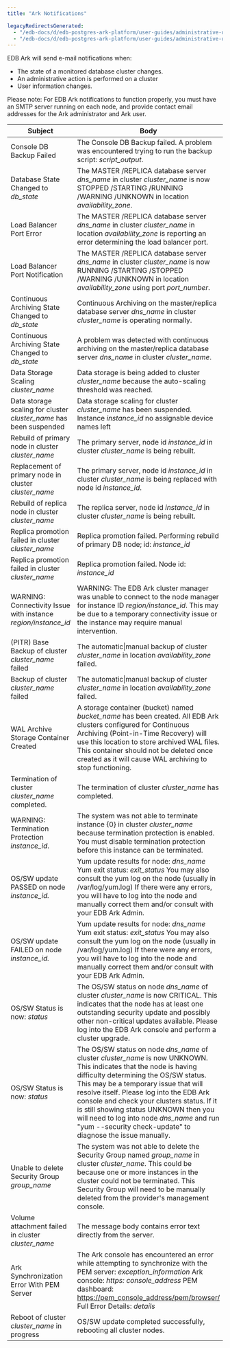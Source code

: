 ```yaml
---
title: "Ark Notifications"

legacyRedirectsGenerated:
  - "/edb-docs/d/edb-postgres-ark-platform/user-guides/administrative-users-guide/3.5/ark_notifications.html"
  - "/edb-docs/d/edb-postgres-ark-platform/user-guides/administrative-users-guide/latest/ark_notifications.html"
---
```


<div id="ark_notifications" class="registered_link"></div>

EDB Ark will send e-mail notifications when:

-   The state of a monitored database cluster changes.
-   An administrative action is performed on a cluster
-   User information changes.

Please note: For EDB Ark notifications to function properly, you must have an SMTP server running on each node, and provide contact email addresses for the Ark administrator and Ark user.

| Subject                                                            | Body                                                                                                                                                                                                                                                                                                                                                                                                                                                 |
| ------------------------------------------------------------------ | ---------------------------------------------------------------------------------------------------------------------------------------------------------------------------------------------------------------------------------------------------------------------------------------------------------------------------------------------------------------------------------------------------------------------------------------------------- |
| Console DB Backup Failed                                           | The Console DB Backup failed. A problem was encountered trying to run the backup script: *script_output*.                                                                                                                                                                                                                                                                                                                                            |
| Database State Changed to *db_state*                               | The MASTER /REPLICA database server *dns_name* in cluster *cluster_name* is now STOPPED /STARTING /RUNNING /WARNING /UNKNOWN in location *availability_zone*.                                                                                                                                                                                                                                                                                        |
| Load Balancer Port Error                                           | The MASTER /REPLICA database server *dns_name* in cluster *cluster_name* in location *availability_zone* is reporting an error determining the load balancer port.                                                                                                                                                                                                                                                                                   |
| Load Balancer Port Notification                                    | The MASTER /REPLICA database server *dns_name* in cluster *cluster_name* is now RUNNING /STARTING /STOPPED /WARNING /UNKNOWN in location *availability_zone* using port *port_number*.                                                                                                                                                                                                                                                               |
| Continuous Archiving State Changed to *db_state*                   | Continuous Archiving on the master/replica database server *dns_name* in cluster *cluster_name* is operating normally.                                                                                                                                                                                                                                                                                                                               |
| Continuous Archiving State Changed to *db_state*                   | A problem was detected with continuous archiving on the master/replica database server *dns_name* in cluster *cluster_name*.                                                                                                                                                                                                                                                                                                                         |
| Data Storage Scaling *cluster_name*                                | Data storage is being added to cluster *cluster_name* because the auto-scaling threshold was reached.                                                                                                                                                                                                                                                                                                                                                |
| Data storage scaling for cluster *cluster_name* has been suspended | Data storage scaling for cluster *cluster_name* has been suspended. Instance *instance_id* no assignable device names left                                                                                                                                                                                                                                                                                                                           |
| Rebuild of primary node in cluster *cluster_name*                  | The primary server, node id *instance_id* in cluster *cluster_name* is being rebuilt.                                                                                                                                                                                                                                                                                                                                                                |
| Replacement of primary node in cluster *cluster_name*              | The primary server, node id *instance_id* in cluster *cluster_name* is being replaced with node id *instance_id*.                                                                                                                                                                                                                                                                                                                                    |
| Rebuild of replica node in cluster *cluster_name*                  | The replica server, node id *instance_id* in cluster *cluster_name* is being rebuilt.                                                                                                                                                                                                                                                                                                                                                                |
| Replica promotion failed in cluster *cluster_name*                 | Replica promotion failed. Performing rebuild of primary DB node; id: *instance_id*                                                                                                                                                                                                                                                                                                                                                                   |
| Replica promotion failed in cluster *cluster_name*                 | Replica promotion failed. Node id: *instance_id*                                                                                                                                                                                                                                                                                                                                                                                                     |
| WARNING: Connectivity Issue with instance *region/instance_id*     | WARNING: The EDB Ark cluster manager was unable to connect to the node manager for instance ID *region/instance_id*. This may be due to a temporary connectivity issue or the instance may require manual intervention.                                                                                                                                                                                                                              |
| (PITR) Base Backup of cluster *cluster_name* failed                | The automatic\|manual backup of cluster *cluster_name* in location *availability_zone* failed.                                                                                                                                                                                                                                                                                                                                                       |
| Backup of cluster *cluster_name* failed                            | The automatic\|manual backup of cluster *cluster_name* in location *availability_zone* failed.                                                                                                                                                                                                                                                                                                                                                       |
| WAL Archive Storage Container Created                              | A storage container (bucket) named *bucket_name* has been created. All EDB Ark clusters configured for Continuous Archiving (Point-in-Time Recovery) will use this location to store archived WAL files. This container should not be deleted once created as it will cause WAL archiving to stop functioning.                                                                                                                                       |
| Termination of cluster *cluster_name* completed.                   | The termination of cluster *cluster_name* has completed.                                                                                                                                                                                                                                                                                                                                                                                             |
| WARNING: Termination Protection *instance_id*.                     | The system was not able to terminate instance {0} in cluster *cluster_name* because termination protection is enabled. You must disable termination protection before this instance can be terminated.                                                                                                                                                                                                                                               |
| OS/SW update PASSED on node *instance_id.*                         | Yum update results for node: *dns_name* Yum exit status: *exit_status* You may also consult the yum log on the node (usually in /var/log/yum.log) If there were any errors, you will have to log into the node and manually correct them and/or consult with your EDB Ark Admin.                                                                                                                                                                     |
| OS/SW update FAILED on node *instance_id.*                         | Yum update results for node: *dns_name* Yum exit status: *exit_status* You may also consult the yum log on the node (usually in /var/log/yum.log) If there were any errors, you will have to log into the node and manually correct them and/or consult with your EDB Ark Admin.                                                                                                                                                                     |
| OS/SW Status is now: *status*                                      | The OS/SW status on node *dns_name* of cluster *cluster_name* is now CRITICAL. This indicates that the node has at least one outstanding security update and possibly other non-critical updates available. Please log into the EDB Ark console and perform a cluster upgrade.                                                                                                                                                                       |
| OS/SW Status is now: *status*                                      | The OS/SW status on node *dns_name* of cluster *cluster_name* is now UNKNOWN. This indicates that the node is having difficulty determining the OS/SW status. This may be a temporary issue that will resolve itself. Please log into the EDB Ark console and check your clusters status. If it is still showing status UNKNOWN then you will need to log into node *dns_name* and run "yum --security check-update" to diagnose the issue manually. |
| Unable to delete Security Group *group_name*                       | The system was not able to delete the Security Group named *group_name* in cluster *cluster_name*. This could be because one or more instances in the cluster could not be terminated. This Security Group will need to be manually deleted from the provider's management console.                                                                                                                                                                  |
| Volume attachment failed in cluster *cluster_name*                 | The message body contains error text directly from the server.                                                                                                                                                                                                                                                                                                                                                                                       |
| Ark Synchronization Error With PEM Server                          | The Ark console has encountered an error while attempting to synchronize with the PEM server: *exception_information* Ark console: *https&#x3A; console_address* PEM dashboard: <https://pem_console_address/pem/browser/> Full Error Details: *details*                                                                                                                                                                                             |
| Reboot of cluster *cluster_name* in progress                       | OS/SW update completed successfully, rebooting all cluster nodes.                                                                                                                                                                                                                                                                                                                                                                                    |
